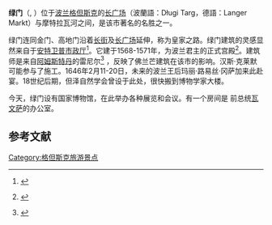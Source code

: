{{Infobox building
|image=Gdańsk Zielona Brama.jpg
|name=绿门
|location_town=[[格但斯克|格但斯克]]
|location_country=[[波兰|波兰]]
|architect=阿姆斯特丹的雷尼尔
|construction_start_date=1564
|completion_date=1568
}}
'''绿门'''（{{lang-pl|Brama Zielona}}, {{lang-de|Koggentor}}）位于[[波兰|波兰]][[格但斯克|格但斯克]]的[[长广场|长广场]]（波蘭語：Długi Targ，德語：Langer Markt）与摩特拉瓦河之间，是该市著名的名胜之一。

绿门连同金门、高地门沿着[[长街_(格但斯克)|长街]]及[[长广场|长广场]]延伸，称为皇家之路。绿门建筑的灵感显然来自于[[安特卫普市政厅|安特卫普市政厅]]<ref>{{en icon}} {{cite book |author=|coauthors=Juliette Roding, Lex Heerma van Voss|title=The North Sea and culture (1550-1800): proceedings of the international conference held at Leiden 21-22 April 1995|year=1996 |editor=  |page=103 |pages= |chapter= | chapterurl = |publisher= Uitgeverij Verloren|location= |isbn=90-65505-27-X |url=http://books.google.pl/books?id=XeDxJ0g5AokC&printsec=frontcover|format= |accessdate=}}</ref>。它建于1568-1571年，为波兰君主的正式宫殿<ref>{{pl icon}} {{cite web|author =|url =http://miasta.gazeta.pl/trojmiasto/1,49422,3928314.html|title =Zielona Brama w Gdańsku|work =miasta.gazeta.pl|publisher =|pages =|page =|date =2007-02-18|accessdate =2008-12-29|deadurl =yes|archiveurl =https://web.archive.org/web/20071229054623/http://miasta.gazeta.pl/trojmiasto/1%2C49422%2C3928314.html|archivedate =2007-12-29}}</ref>。建筑师是来自[[阿姆斯特丹|阿姆斯特丹]]的雷尼尔<ref>{{en icon}} {{cite book |author=Philip Ward|coauthors=|title=Polish cities: travels in Cracow and the South, Gdańsk, Malbork and Warsaw|year=1988 |editor=  |page=77 |pages= |chapter= | chapterurl = |publisher= Oleander |location= |isbn=09-06672-73-2 |url=http://books.google.pl/books?id=hFIdAAAAMAAJ&pgis=1|format= |accessdate=}}</ref> ，反映了佛兰芒建筑在该市的影响。汉斯·克莱默可能参与了施工。1646年2月11-20日，未来的波兰王后玛丽·路易丝·冈萨加来此赴宴。18世纪后期，但泽自然学会曾设于此处，很快搬到博物学家大楼。 

今天，绿门设有国家博物馆，在此举办各种展览和会议。有一个房间是 前总统[[瓦文萨|瓦文萨]]的办公室。

==参考文献==
{{reflist}}
{{commonscat-inline|Green Gate in Gdańsk}}
{{coord|54.3497|N|18.6482|E|region:PL_type:landmark|display=title}}

[[Category:格但斯克旅游景点|Category:格但斯克旅游景点]]